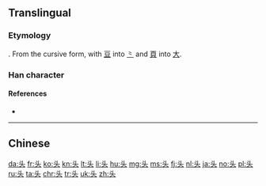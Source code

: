 {{also|斗|頭}}
==Translingual==
{{stroke order|strokes=5}}

===Etymology===
{{Han simp|頭}}. From the cursive form, with [[豆]] into [[⺀]] and [[頁]] into [[大]].

===Han character===
{{Han char|rn=37|rad=大|as=02|sn=5|four=|canj=XYK,YK|ids=⿻⺀大}}

====References====
* {{Han ref|kx=0249.111|hdz=10526.020|uh=5934|ud=22836}}

----

==Chinese==
{{zh-see|頭}}

[[da:头]]
[[fr:头]]
[[ko:头]]
[[kn:头]]
[[lt:头]]
[[li:头]]
[[hu:头]]
[[mg:头]]
[[ms:头]]
[[fj:头]]
[[nl:头]]
[[ja:头]]
[[no:头]]
[[pl:头]]
[[ru:头]]
[[ta:头]]
[[chr:头]]
[[tr:头]]
[[uk:头]]
[[zh:头]]